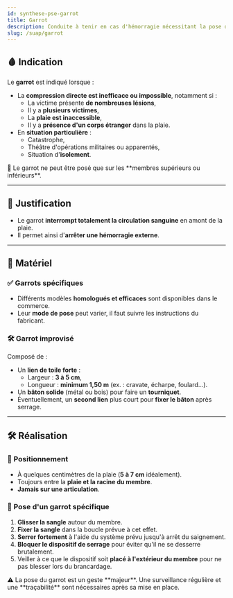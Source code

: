 ---
id: synthese-pse-garrot
title: Garrot
description: Conduite à tenir en cas d'hémorragie nécessitant la pose d'un garrot
slug: /suap/garrot
---


## 🩸 Indication

Le **garrot** est indiqué lorsque :

- La **compression directe est inefficace ou impossible**, notamment si :
  - La victime présente **de nombreuses lésions**,
  - Il y a **plusieurs victimes**,
  - La **plaie est inaccessible**,
  - Il y a **présence d'un corps étranger** dans la plaie.
- En **situation particulière** :
  - Catastrophe,
  - Théâtre d'opérations militaires ou apparentés,
  - Situation d'**isolement**.

<Admonition type="info">
📌 Le garrot ne peut être posé que sur les **membres supérieurs ou inférieurs**.
</Admonition>

---

## 🎯 Justification

- Le garrot **interrompt totalement la circulation sanguine** en amont de la plaie.
- Il permet ainsi d'**arrêter une hémorragie externe**.

---

## 🧰 Matériel

### ✅ Garrots spécifiques

- Différents modèles **homologués et efficaces** sont disponibles dans le commerce.
- Leur **mode de pose** peut varier, il faut suivre les instructions du fabricant.

### 🛠️ Garrot improvisé

Composé de :

- Un **lien de toile forte** :
  - Largeur : **3 à 5 cm**,
  - Longueur : **minimum 1,50 m** (ex. : cravate, écharpe, foulard…).
- Un **bâton solide** (métal ou bois) pour faire un **tourniquet**.
- Éventuellement, un **second lien** plus court pour **fixer le bâton** après serrage.

---

## 🛠️ Réalisation

### 🔹 Positionnement

- À quelques centimètres de la plaie (**5 à 7 cm** idéalement).
- Toujours entre la **plaie et la racine du membre**.
- **Jamais sur une articulation**.

### 🔹 Pose d'un garrot spécifique

1. **Glisser la sangle** autour du membre.
2. **Fixer la sangle** dans la boucle prévue à cet effet.
3. **Serrer fortement** à l'aide du système prévu jusqu'à arrêt du saignement.
4. **Bloquer le dispositif de serrage** pour éviter qu'il ne se desserre brutalement.
5. Veiller à ce que le dispositif soit **placé à l'extérieur du membre** pour ne pas blesser lors du brancardage.

<Admonition type="warning">
⚠️ La pose du garrot est un geste **majeur**. Une surveillance régulière et une **traçabilité** sont nécessaires après sa mise en place.
</Admonition>
